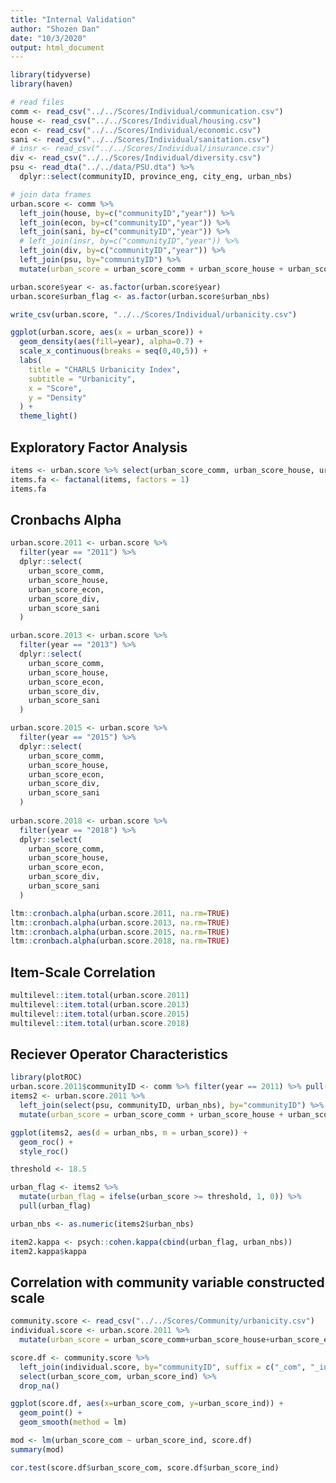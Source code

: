 ```yaml
---
title: "Internal Validation"
author: "Shozen Dan"
date: "10/3/2020"
output: html_document
---
```


```r
library(tidyverse)
library(haven)
```

```r
# read files
comm <- read_csv("../../Scores/Individual/communication.csv")
house <- read_csv("../../Scores/Individual/housing.csv")
econ <- read_csv("../../Scores/Individual/economic.csv")
sani <- read_csv("../../Scores/Individual/sanitation.csv")
# insr <- read_csv("../../Scores/Individual/insurance.csv")
div <- read_csv("../../Scores/Individual/diversity.csv")
psu <- read_dta("../../data/PSU.dta") %>% 
  dplyr::select(communityID, province_eng, city_eng, urban_nbs)

# join data frames
urban.score <- comm %>% 
  left_join(house, by=c("communityID","year")) %>% 
  left_join(econ, by=c("communityID","year")) %>% 
  left_join(sani, by=c("communityID","year")) %>% 
  # left_join(insr, by=c("communityID","year")) %>% 
  left_join(div, by=c("communityID","year")) %>% 
  left_join(psu, by="communityID") %>% 
  mutate(urban_score = urban_score_comm + urban_score_house + urban_score_econ + urban_score_sani)

urban.score$year <- as.factor(urban.score$year)
urban.score$urban_flag <- as.factor(urban.score$urban_nbs)

write_csv(urban.score, "../../Scores/Individual/urbanicity.csv")
```

```r
ggplot(urban.score, aes(x = urban_score)) + 
  geom_density(aes(fill=year), alpha=0.7) + 
  scale_x_continuous(breaks = seq(0,40,5)) +
  labs(
    title = "CHARLS Urbanicity Index",
    subtitle = "Urbanicity",
    x = "Score",
    y = "Density"
  ) + 
  theme_light()
```

## Exploratory Factor Analysis
```r
items <- urban.score %>% select(urban_score_comm, urban_score_house, urban_score_econ, urban_score_div, urban_score_sani)
items.fa <- factanal(items, factors = 1)
items.fa
```

## Cronbachs Alpha
```r
urban.score.2011 <- urban.score %>% 
  filter(year == "2011") %>%
  dplyr::select(
    urban_score_comm,
    urban_score_house,
    urban_score_econ,
    urban_score_div,
    urban_score_sani
  )

urban.score.2013 <- urban.score %>% 
  filter(year == "2013") %>%
  dplyr::select( 
    urban_score_comm,
    urban_score_house,
    urban_score_econ,
    urban_score_div,
    urban_score_sani
  )

urban.score.2015 <- urban.score %>% 
  filter(year == "2015") %>%
  dplyr::select(
    urban_score_comm,
    urban_score_house,
    urban_score_econ,
    urban_score_div,
    urban_score_sani
  )
  
urban.score.2018 <- urban.score %>% 
  filter(year == "2018") %>%
  dplyr::select(
    urban_score_comm,
    urban_score_house,
    urban_score_econ,
    urban_score_div,
    urban_score_sani
  )
```

```r
ltm::cronbach.alpha(urban.score.2011, na.rm=TRUE)
ltm::cronbach.alpha(urban.score.2013, na.rm=TRUE)
ltm::cronbach.alpha(urban.score.2015, na.rm=TRUE)
ltm::cronbach.alpha(urban.score.2018, na.rm=TRUE)
```

## Item-Scale Correlation
```r
multilevel::item.total(urban.score.2011)
multilevel::item.total(urban.score.2013)
multilevel::item.total(urban.score.2015)
multilevel::item.total(urban.score.2018)
```

## Reciever Operator Characteristics
```r
library(plotROC)
urban.score.2011$communityID <- comm %>% filter(year == 2011) %>% pull(communityID)
items2 <- urban.score.2011 %>% 
  left_join(select(psu, communityID, urban_nbs), by="communityID") %>%
  mutate(urban_score = urban_score_comm + urban_score_house + urban_score_econ + urban_score_div + urban_score_sani)
```

```r
ggplot(items2, aes(d = urban_nbs, m = urban_score)) + 
  geom_roc() + 
  style_roc()
```

```r
threshold <- 18.5

urban_flag <- items2 %>% 
  mutate(urban_flag = ifelse(urban_score >= threshold, 1, 0)) %>% 
  pull(urban_flag)

urban_nbs <- as.numeric(items2$urban_nbs)
```

```r
item2.kappa <- psych::cohen.kappa(cbind(urban_flag, urban_nbs))
item2.kappa$kappa
```

## Correlation with community variable constructed scale
```r
community.score <- read_csv("../../Scores/Community/urbanicity.csv")
individual.score <- urban.score.2011 %>% 
  mutate(urban_score = urban_score_comm+urban_score_house+urban_score_econ+urban_score_div+urban_score_sani)

score.df <- community.score %>%
  left_join(individual.score, by="communityID", suffix = c("_com", "_ind")) %>%
  select(urban_score_com, urban_score_ind) %>%
  drop_na()

ggplot(score.df, aes(x=urban_score_com, y=urban_score_ind)) + 
  geom_point() + 
  geom_smooth(method = lm)
```
```r
mod <- lm(urban_score_com ~ urban_score_ind, score.df)
summary(mod)
```

```r
cor.test(score.df$urban_score_com, score.df$urban_score_ind)
```





